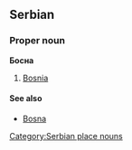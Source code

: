 ==Serbian==
===Proper noun===
'''Босна'''
#[[Bosnia]]
====See also====
*[[Bosna]]
[[Category:Serbian place nouns]]